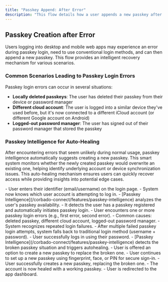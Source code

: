 ```yaml
---
title: "Passkey Append: After Error"
description: "This flow details how a user appends a new passkey after they faced an error when logging in with an existing passkey (autohealing)."
---
```



## Passkey Creation after Error

Users logging into desktop and mobile web apps may experience an error during passkey login, need to use conventional login methods, and can then append a new passkey. This flow provides an intelligent recovery mechanism for various scenarios.

### Common Scenarios Leading to Passkey Login Errors

Passkey login errors can occur in several situations:

- **Locally deleted passkeys**: The user has deleted their passkey from their device or password manager
- **Different cloud account**: The user is logged into a similar device they've used before, but it's now connected to a different iCloud account (or different Google account on Android)
- **Logged-out password manager**: The user has signed out of their password manager that stored the passkey

### Passkey Intelligence for Auto-Healing

After encountering errors that seem unlikely during normal usage, passkey intelligence automatically suggests creating a new passkey. This smart system monitors whether the newly created passkey would overwrite an existing one, helping identify underlying account or device synchronization issues. This auto-healing mechanism ensures users can quickly recover access while providing insights into potential edge cases.

<Tabs>
  <Tab title="macOS">
    <ToolingFrame 
        imageURL="/images/authentication-flow/web-app/desktop/append-after-error-macos.png"
        caption="macOS passkey append after error"
        imageName="append-after-error-macos.png"
    />
  </Tab>

<Tab title="Windows">
    <ToolingFrame
        imageURL="/images/authentication-flow/web-app/desktop/append-after-error-windows.png"
        caption="Windows passkey append after error"
        imageName="append-after-error-windows.png"
    />
</Tab>
<Tab title="iOS">
    <ToolingFrame
        imageURL="/images/authentication-flow/web-app/mobile/append-after-error-ios.png"
        caption="iOS passkey append after error"
        imageName="append-after-error-ios.png"
    />
</Tab>

  <Tab title="Android">
    <ToolingFrame 
        imageURL="/images/authentication-flow/web-app/mobile/append-after-error-android.png"
        caption="Android passkey append after error"
        imageName="append-after-error-android.png"
    />
  </Tab>
</Tabs>

<Steps>
    <Step title="User enters identifier">
        - User enters their identifier (email/username) on the login page.
        - System now knows which user account is attempting to log in.
    </Step>
    <Step title="Passkey Intelligence detects existing passkey">
        - [Passkey Intelligence](/corbado-connect/features/passkey-intelligence) analyzes the user's passkey availability.
        - It detects the user has a passkey registered and automatically initiates passkey login.
    </Step>
    <Step title="Passkey login errors occur">
        - User encounters one or more passkey login errors (e.g., first error, second error).
        - Common causes: deleted passkey, different cloud account, logged-out password manager.
        - System recognizes repeated login failures.
    </Step>
    <Step title="Fallback to traditional login method">
        - After multiple failed passkey login attempts, system falls back to traditional login method (username + password).
        - User successfully logs in using their password.
    </Step>
    <Step title="Autohealing: Passkey append initiates">
        - [Passkey Intelligence](/corbado-connect/features/passkey-intelligence) detects the broken passkey situation and triggers autohealing.
        - User is offered an option to create a new passkey to replace the broken one.
    </Step>
    <Step title="OS-native modal overlay">
        - User continues to set up a new passkey using fingerprint, face, or PIN for secure sign-in.
    </Step>
    <Step title="Passkey creation successful (healing complete)">
        - User successfully creates a new passkey, replacing the broken one.
        - The account is now healed with a working passkey.
    </Step>
    <Step title="Redirection to app dashboard">
        - User is redirected to the app dashboard.
    </Step>

</Steps>
